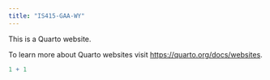 ```yaml
---
title: "IS415-GAA-WY"
---
```


This is a Quarto website.

To learn more about Quarto websites visit <https://quarto.org/docs/websites>.

```r
1 + 1
```
